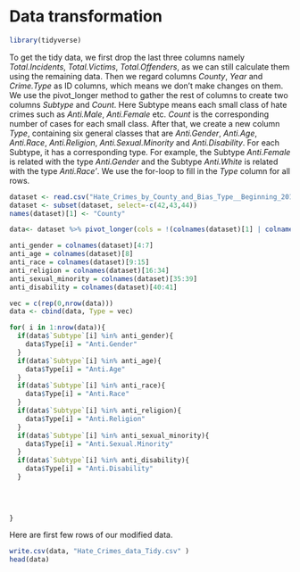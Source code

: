 # Data transformation

```r
library(tidyverse)
```

To get the tidy data, we first drop the last three columns namely *Total.Incidents*, *Total.Victims*, *Total.Offenders*, as we can still calculate them using the remaining data. Then we regard columns *County*, *Year* and *Crime.Type* as ID columns, which means we don't make changes on them. We use the pivot_longer method to gather the rest of columns to create two columns *Subtype* and *Count*. Here Subtype means each small class of hate crimes such as *Anti.Male*, *Anti.Female* etc. *Count* is the corresponding number of cases for each small class. After that, we create a new column *Type*, containing six general classes that are *Anti.Gender*, *Anti.Age*, *Anti.Race*, *Anti.Religion*, *Anti.Sexual.Minority* and *Anti.Disability*. For each Subtype, it has a corresponding type. For example, the Subtype *Anti.Female* is related with the type *Anti.Gender* and the Subtype *Anti.White* is related with the type *Anti.Race'*. We use the for-loop to fill in the *Type* column for all rows.


```r
dataset <- read.csv("Hate_Crimes_by_County_and_Bias_Type__Beginning_2010.csv")
dataset <- subset(dataset, select=-c(42,43,44))
names(dataset)[1] <- "County"

data<- dataset %>% pivot_longer(cols = !(colnames(dataset)[1] | colnames(dataset)[2] | colnames(dataset)[3]), names_to = "Subtype", values_to = "Count")

anti_gender = colnames(dataset)[4:7]
anti_age = colnames(dataset)[8]
anti_race = colnames(dataset)[9:15]
anti_religion = colnames(dataset)[16:34]
anti_sexual_minority = colnames(dataset)[35:39]
anti_disability = colnames(dataset)[40:41]

vec = c(rep(0,nrow(data)))
data <- cbind(data, Type = vec)

for( i in 1:nrow(data)){
  if(data$`Subtype`[i] %in% anti_gender){
    data$Type[i] = "Anti.Gender"
  }
  if(data$`Subtype`[i] %in% anti_age){
    data$Type[i] = "Anti.Age"
  }
  if(data$`Subtype`[i] %in% anti_race){
    data$Type[i] = "Anti.Race"
  }
  if(data$`Subtype`[i] %in% anti_religion){
    data$Type[i] = "Anti.Religion"
  }
  if(data$`Subtype`[i] %in% anti_sexual_minority){
    data$Type[i] = "Anti.Sexual.Minority"
  }
  if(data$`Subtype`[i] %in% anti_disability){
    data$Type[i] = "Anti.Disability"
  }
  

  
  
}
```

Here are first few rows of our modified data. 

```r
write.csv(data, "Hate_Crimes_data_Tidy.csv" )
head(data)
```


